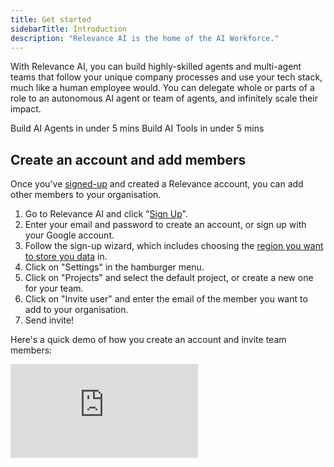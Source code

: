 ```yaml
---
title: Get started
sidebarTitle: Introduction
description: "Relevance AI is the home of the AI Workforce."
---
```


With Relevance AI, you can build highly-skilled agents and multi-agent teams that follow your unique company processes and use your tech stack, much like a human employee would. You can delegate whole or parts of a role to an autonomous AI agent or team of agents, and infinitely scale their impact.

<CardGroup cols={2}>
  <Card
    title="Get started with Agents"
    icon="circle-play"
    href="/get-started/quickstart/agent"
  >
    Build AI Agents in under 5 mins
  </Card>
  <Card
    title="Get started with Tools"
    icon="circle-play"
    href="/get-started/quickstart/templates"
  >
    Build AI Tools in under 5 mins
  </Card>
</CardGroup>

## Create an account and add members

Once you've [signed-up](http://app.relevanceai.com/) and created a Relevance account, you can add other members to your organisation. 

1. Go to Relevance AI and click "[Sign Up](http://app.relevanceai.com/)".
2. Enter your email and password to create an account, or sign up with your Google account.
3. Follow the sign-up wizard, which includes choosing the [region you want to store you data](https://relevanceai.com/docs/security#regions) in.
4. Click on "Settings" in the hamburger menu.
5. Click on "Projects" and select the default project, or create a new one for your team.
6. Click on "Invite user" and enter the email of the member you want to add to your organisation.
7. Send invite!

Here's a quick demo of how you create an account and invite team members:

<div
  style={{
    width: '100%',
    position: 'relative',
    paddingTop: '56.25%',
  }}>
  <iframe
    src="https://app.supademo.com/embed/cly45dkof0cwcmb305u5omfoh"
    frameBorder="0"
    title="Create an agent from scratch on Relevance AI"
    allow="clipboard-write"
    webkitallowfullscreen="true"
    mozallowfullscreen="true"
    allowfullscreen
    style={{
      position: 'absolute',
      top: 0,left: 0, width: '100%', height: '100%',
      border: '3px solid #5E43CE',
      borderRadius: '10px',
    }}/>
</div>

### User roles

Members in your organisation can be assigned the following roles: Admin, Editor and Viewer. These roles determine what they can do inside of the platform, and what they can do when using the API.

<AccordionGroup>
  <Accordion title="Admin" icon="user-tie-hair-long" iconType="duotone">
    Has all read and write permissions.
  </Accordion>
  <Accordion title="Editor" icon="typewriter" iconType="duotone">
    **Has read permissions for:**

    - All datasets
    - All knowledge sets
    - All agents
    - Users

    **Has write permissions for:**

    - All datasets
    - All knowledge sets
    - All agents

    **Other permissions:**

    - Can run agents and tools.
  </Accordion>
  <Accordion title="Viewer" icon="book-open-reader" iconType="duotone">
    **Has read permissions for:**

    - All datasets
    - All knowledge sets
    - All agents
    - Users

    **Other permissions:**

    - Can run agents.
  </Accordion>
</AccordionGroup>

## Create an Agent

Creating agents involves giving the agent information about who they are, what they are capable of and what is expected of them. You can create a brand new agent, or use one of our existing [agent templates](/agents/agent-templates).

1. Login to your [Relevance AI](https://relevanceai.com/) account ([app.relevanceai.com](https://relevanceai.com/)).
2. Go to the [Agents](/agents) page (in the sidebar).
3. Click "**+ New**" in the top right-hand corner of the page.
4. Click "**+ Create Agent**" under "Blank agent" to create a new agent from scratch.
5. Give your agent a name, description and optional profile image.


<div
  style={{
    width: '100%',
    position: 'relative',
    paddingTop: '56.25%',
  }}>
  <iframe
    src="https://app.supademo.com/embed/clwomcw5605gpdmfh8kvuhebc"
    frameBorder="0"
    title="Create an agent from scratch on Relevance AI"
    allow="clipboard-write"
    webkitallowfullscreen="true"
    mozallowfullscreen="true"
    allowfullscreen
    style={{
      position: 'absolute',
      top: 0,left: 0, width: '100%', height: '100%',
      border: '3px solid #5E43CE',
      borderRadius: '10px',
    }}/>
</div>

[Create your first AI Agent!](https://auth.relevanceai.com/signup/)

## Use an agent template

Use one of our pre-built agent team-members to get specific jobs done. Our agent templates are already modelled on, and built by real-world domain experts. You can also customise every single setting and behaviour so that they work for your specific operating procedures. 

<CardGroup cols={2}>
  <Card title="Marco: Market Researcher" icon="face-awesome" iconType="duotone" href="https://relevanceai.com/agent-templates/market-research-marco">
    Marco is a market research coding expert. He knows about coding qualitative data, analyzing survey responses, and extracting insights from customer feedback.

    <Frame>
      <img src="/images/market-research-marco.png" />
    </Frame>
  </Card>
  <Card title="Chloe: Content writer" icon="face-awesome" iconType="duotone" href="https://relevanceai.com/agent-templates/content-writer-chloe">
    When given a topic, Chloe writes high-quality blog posts and articles. She can research the subject matter, structure the content, and provide engaging, SEO-friendly writing.

    <Frame>
      <img src="/images/content-writer-chloe.png" />
    </Frame>
  </Card>
  <Card title="Paddy: Prospector" icon="face-awesome" iconType="duotone" href="https://relevanceai.com/agent-templates/prospector-paddy">
    Prospector Paddy researches potential sales prospects, enriches lead data, and generates personalized outreach messages to help sales teams connect with their ideal customers.

    <Frame>
      <img src="/images/prospector_paddy.png" />
    </Frame>
  </Card>
  <Card title="Audris: Audio Analyser" icon="face-awesome" iconType="duotone" href="/agents/create-a-new-agent">
    Aurdis is a market research audio analysis expert. She knows about analysing individual files as well as extracting insight from multiple recordings (e.g. focus groups).

    <Frame>
      <img src="/images/audris.png" />
    </Frame>
  </Card>
</CardGroup>

[Try an Agent Template!](https://relevanceai.com/templates)

## Equip your agent with tools

One of our key philosophies is that subject matter or domain experts need to be the ones to distill their skills into agents. The way we do this is through our low-code tools, which you can provide with the same knowledge, tools and inputs as your experts.

1. Click "Use Agent" underneath the agent you want to equip with tools on the [Agents](/agents) page.
2. Click the configure agent settings "cog icon" in the top right of your screen.
3. Click "+ Add tools" under the "give your agent powers" section.
4. Search for the tool you want by browsing or keyword.
5. Click the "+ Add" below the tool.

In less than 5 minutes, you can create an agent that produces [SEO-Optimised FAQs](https://relevanceai.com/blog/seo-optimised-faq-writer-agent) just by equipping them with two of our most popular no-code tools: [Google Search](https://relevanceai.com/templates/google-search) and [Website Scraping](https://relevanceai.com/templates/website-scraping-5e6ae).

<div
  style={{
    width: '100%',
    position: 'relative',
    paddingTop: '56.25%',
  }}>
  <iframe
    src="https://player.vimeo.com/video/949374650"
    frameBorder="0"
    scrolling="no"
    style={{
      position: 'absolute',
      top: 0,left: 0, width: '100%', height: '100%',
      border: '3px solid #5E43CE',
      borderRadius: '10px',
    }}/>
</div>

[Explore our no-code tools!](https://relevanceai.com/templates)

## Create a multi-agent system

Creating a multi-agent teams is just as easy as equipping tools, except this time you equip agents.

1. Click "Use Agent" underneath the agent you want to equip with other agents on the [Agents](/agents) page.
2. Click the configure agent settings "cog icon" in the top right of your screen.
3. Click the "Add agent to team" dropbox in the "Team" section.
4. Select the agent you want to add to another agent's team.

Multi-agent teams allow you to really push the boundaries of what is possible with AI Agents. Our flagship multi-agent system Bosh has already generated world-class results for many of our enterprise customers:

<CardGroup cols={3}>
  <Card title="+60%" icon="envelope" iconType="duotone">
    Leads contacted per month
  </Card>
  <Card title="+30%" icon="handshake" iconType="duotone">
    Faster time to close
  </Card>
  <Card title="+40%" icon="calendars" iconType="duotone">
    More meetings booked
  </Card>
  <Card title="+10%" icon="trophy-star" iconType="duotone">
    Higher win rate
  </Card>
  <Card title="+9%" icon="messages" iconType="duotone">
    Faster reply rate
  </Card>
  <Card title="+60%" icon="piggy-bank" iconType="duotone">
    More cost-effective
  </Card>
</CardGroup>

<div style={{ width: '100%', textAlign: 'center' }}>
  <div
    style={{
      width: '100%',
      position: 'relative',
      paddingTop: '56.25%',
    }}
  >
    <iframe
      src="//cdn.embedly.com/widgets/media.html?src=https%3A%2F%2Ffast.wistia.net%2Fembed%2Fiframe%2Fio7e2z54el&amp;display_name=Wistia%2C+Inc.&amp;url=https%3A%2F%2Frelevanceai.wistia.com%2Fmedias%2Fio7e2z54el&amp;image=https%3A%2F%2Fembed-ssl.wistia.com%2Fdeliveries%2F1e7d3994910488ea83ef35422bea7832.jpg%3Fimage_crop_resized%3D960x540&amp;key=c4e54deccf4d4ec997a64902e9a30300&amp;type=text%2Fhtml&amp;schema=wistia"
      frameBorder="0"
      scrolling="no"
      style={{
        position: 'absolute',
        top: 0,
        left: 0,
        width: '100%',
        height: '100%',
        border: '3px solid #5E43CE',
        borderRadius: '10px',
      }}
    />
  </div>
</div>

[Learn more about Bosh!](https://relevanceai.com/bosh-sales-agent)

## Run your agent on autopilot

<CardGroup cols={2}>
  <Card
    title="Approval Mode"
    icon="person-circle-check"
  >
    Approval mode is where you can look over the agents shoulder before it does critical actions. You can specify which critical actions always has to be approved, or what conditions it needs to meet or information it needs to ask for before it has permission to perform that action.
  </Card>
  <Card
    title="Autopilot Mode"
    icon="rocket"
  >
    Once you trust that the agent is doing its job exceptionally well, you can put it on autopilot and optionally ask it to escalate to a human when needed. This is what we mean when we say you can grow your business without your headcount.
  </Card>
</CardGroup>


## Scale your AI Workforce

You can create agents so that they mimic and amplify what already works in your team right now. You can mimic the language they use, their workflow behaviours, the way they use tools, their response style and domain expertise. Then, you can inifitely scale hem.

You can scale agents and multi-agent teams up and down to meet demand. Many of our customers experience seasonal fluctuations in demand, with some time periods or regions requiring more support than others.

[Start building your AI Workforce!](https://auth.relevanceai.com/signup/)

## FAQs

<AccordionGroup>
  <Accordion title="How customisable are AI agents?">
    There isn't a single thing in our agents that you cannot change. You can setup agents so that they follow your standard operating procedures.
    
    We're not just a piece of software that is made up of prompts and code that only our team at Relevance AI can edit. You can personally edit and touch these things. During our implementation process, if you have anything that you really like that already work well for you, we can connect those things to agents as tools.
  </Accordion>
  <Accordion title="When should you use an agent?">
    AI Agents are especially well-suited for repetitive tasks that your human workforce do not want to do. For example, many Sales teams spend a huge amount of time qualifying leads when they could instead focus on more interesting work further down the funnel, like closing deals.
  </Accordion>

  <Accordion title="When should you NOT use an agent?">
    One-off tasks: Building a highly-skilled agent takes a lot of work. If you can’t be sure that the agent you want to build will become a valued part of your team on an ongoing basis, it’s better to direct your energy and resources elsewhere.
  </Accordion>

  <Accordion title="Who should build agents?">
    Domain experts: We believe that the best person for building out agent team members, are the human team members who are currently doing the work you want to delegate to your agent. Remember that the aim isn’t to replace your human team, but to delegate the repetitive, time-consuming tasks that prevent them from focusing on the work they are most fulfilled by.

    For example, an expert sales rep would be the best person to build an agent to qualify leads for them using the tools that their company use on a daily basis. Once the agent is working to their expert standards, they can then focus on stages later on in the funnel, like closing deals (being much more responsive to customer needs).
  </Accordion>
</AccordionGroup>